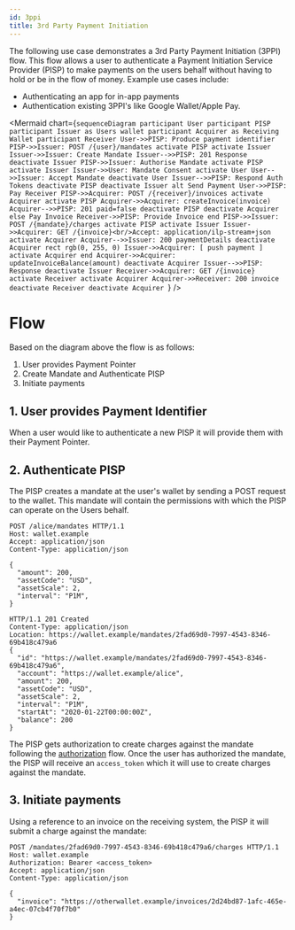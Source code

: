 ```yaml
---
id: 3ppi
title: 3rd Party Payment Initiation
---
```



The following use case demonstrates a 3rd Party Payment Initiation (3PPI) flow.
This flow allows a user to authenticate a Payment Initiation Service Provider
(PISP) to make payments on the users behalf without having to hold or be in the
flow of money. Example use cases include:

- Authenticating an app for in-app payments
- Authentication existing 3PPI's like Google Wallet/Apple Pay.

<Mermaid
  chart={`sequenceDiagram
participant User
participant PISP
participant Issuer as Users wallet
participant Acquirer as Receiving Wallet
participant Receiver
User->>PISP: Produce payment identifier
PISP->>Issuer: POST /{user}/mandates
activate PISP
activate Issuer
Issuer->>Issuer: Create Mandate
Issuer-->>PISP: 201 Response
deactivate Issuer
PISP->>Issuer: Authorise Mandate
activate PISP
activate Issuer
    Issuer->>User: Mandate Consent
    activate User
    User-->>Issuer: Accept Mandate
    deactivate User
Issuer-->>PISP: Respond Auth Tokens
deactivate PISP
deactivate Issuer
alt Send Payment
    User->>PISP: Pay Receiver
    PISP->>Acquirer: POST /{receiver}/invoices
    activate Acquirer
    activate PISP
    Acquirer->>Acquirer: createInvoice(invoice)
    Acquirer-->>PISP: 201 paid=false
    deactivate PISP
    deactivate Acquirer
else Pay Invoice
    Receiver->>PISP: Provide Invoice
end
PISP->>Issuer: POST /{mandate}/charges
activate PISP
activate Issuer
Issuer->>Acquirer: GET /{invoice}<br/>Accept: application/ilp-stream+json
activate Acquirer
Acquirer-->>Issuer: 200 paymentDetails
deactivate Acquirer
rect rgb(0, 255, 0)
    Issuer->>Acquirer: [ push payment ]
    activate Acquirer
end
Acquirer->>Acquirer: updateInvoiceBalance(amount)
deactivate Acquirer
Issuer-->>PISP: Response
deactivate Issuer
Receiver->>Acquirer: GET /{invoice}
activate Receiver
activate Acquirer
Acquirer->>Receiver: 200 invoice
deactivate Receiver
deactivate Acquirer
`}
/>

# Flow

Based on the diagram above the flow is as follows:

1. User provides Payment Pointer
2. Create Mandate and Authenticate PISP
3. Initiate payments

## 1. User provides Payment Identifier

When a user would like to authenticate a new PISP it will provide them with
their Payment Pointer.

## 2. Authenticate PISP

The PISP creates a mandate at the user's wallet by sending a POST request to the
wallet. This mandate will contain the permissions with which the PISP can
operate on the Users behalf.

```http
POST /alice/mandates HTTP/1.1
Host: wallet.example
Accept: application/json
Content-Type: application/json

{
  "amount": 200,
  "assetCode": "USD",
  "assetScale": 2,
  "interval": "P1M",
}
```

```http
HTTP/1.1 201 Created
Content-Type: application/json
Location: https://wallet.example/mandates/2fad69d0-7997-4543-8346-69b418c479a6
{
  "id": "https://wallet.example/mandates/2fad69d0-7997-4543-8346-69b418c479a6",
  "account": "https://wallet.example/alice",
  "amount": 200,
  "assetCode": "USD",
  "assetScale": 2,
  "interval": "P1M",
  "startAt": "2020-01-22T00:00:00Z",
  "balance": 200
}
```

The PISP gets authorization to create charges against the mandate following the
[authorization](./auth) flow. Once the user has authorized the mandate, the PISP
will receive an `access_token` which it will use to create charges against the
mandate.

## 3. Initiate payments

Using a reference to an invoice on the receiving system, the PISP it will submit
a charge against the mandate:

```http
POST /mandates/2fad69d0-7997-4543-8346-69b418c479a6/charges HTTP/1.1
Host: wallet.example
Authorization: Bearer <access_token>
Accept: application/json
Content-Type: application/json

{
  "invoice": "https://otherwallet.example/invoices/2d24bd87-1afc-465e-a4ec-07cb4f70f7b0"
}

```

